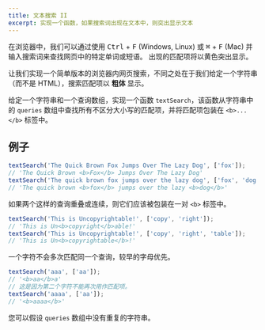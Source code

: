 ```yaml
---
title: 文本搜索 II
excerpt: 实现一个函数，如果搜索词出现在文本中，则突出显示文本
---
```


在浏览器中，我们可以通过使用 <kbd>Ctrl</kbd> + <kbd>F</kbd> (Windows, Linux) 或 <kbd>⌘</kbd> + <kbd>F</kbd> (Mac) 并输入搜索词来查找网页中的特定单词或短语。 出现的匹配项将以黄色突出显示。

让我们实现一个简单版本的浏览器内网页搜索，不同之处在于我们给定一个字符串（而不是 HTML），搜索匹配项以 **粗体** 显示。

给定一个字符串和一个查询数组，实现一个函数 `textSearch`，该函数从字符串中的 `queries` 数组中查找所有不区分大小写的匹配项，并将匹配项包装在 `<b>...</b>` 标签中。

## 例子

```js
textSearch('The Quick Brown Fox Jumps Over The Lazy Dog', ['fox']);
// 'The Quick Brown <b>Fox</b> Jumps Over The Lazy Dog'
textSearch('The quick brown fox jumps over the lazy dog', ['fox', 'dog']);
// 'The quick brown <b>fox</b> jumps over the lazy <b>dog</b>'
```

如果两个这样的查询重叠或连续，则它们应该被包装在一对 `<b>` 标签中。

```js
textSearch('This is Uncopyrightable!', ['copy', 'right']);
// 'This is Un<b>copyright</b>able!'
textSearch('This is Uncopyrightable!', ['copy', 'right', 'table']);
// 'This is Un<b>copyrightable</b>!'
```

一个字符不会多次匹配同一个查询，较早的字母优先。

```js
textSearch('aaa', ['aa']);
// '<b>aa</b>a'
// 这是因为第二个字符不能再次用作匹配项。
textSearch('aaaa', ['aa']);
// '<b>aaaa</b>'
```

您可以假设 `queries` 数组中没有重复的字符串。
